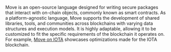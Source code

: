 Move is an open-source language designed for writing secure packages that interact with on-chain objects, commonly known
as smart contracts.
As a platform-agnostic language, Move supports the development of shared libraries, tools, and communities across
blockchains with varying data structures and execution models. It is highly adaptable, allowing it to be customized to
fit the specific requirements of the blockchain it operates on. For
example, [Move on IOTA](../developer/iota-101/move-overview/move-overview.mdx) showcases optimizations made for the IOTA
blockchain.
